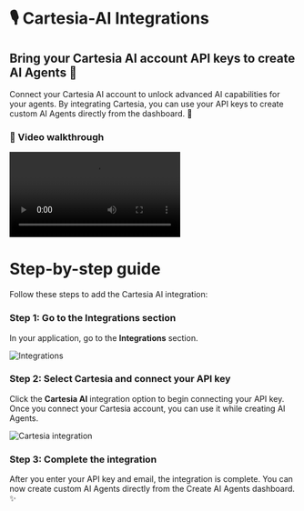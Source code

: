 
# 🎙️ Cartesia-AI Integrations

## Bring your Cartesia AI account API keys to create AI Agents 🤖

Connect your Cartesia AI account to unlock advanced AI capabilities for your agents. By integrating Cartesia, you can use your API keys to create custom AI Agents directly from the dashboard. 🚀

### 🎥 Video walkthrough

<div class="card-video">
  <video src="https://storage.googleapis.com/helpsessionvideos/Contactswing/Videos/CI.mp4" autoplay playsinline controls title="Cartesia Integration"></video>
</div>

# Step-by-step guide

Follow these steps to add the Cartesia AI integration:

### Step 1: Go to the Integrations section
In your application, go to the **Integrations** section.

<img src="https://storage.googleapis.com/helpsessionvideos/Contactswing/images/04.jpg" alt="Integrations" />

### Step 2: Select Cartesia and connect your API key
Click the **Cartesia AI** integration option to begin connecting your API key. Once you connect your Cartesia account, you can use it while creating AI Agents.

<img src="https://storage.googleapis.com/helpsessionvideos/Contactswing/images/integra2.jpg" alt="Cartesia integration" />

### Step 3: Complete the integration
After you enter your API key and email, the integration is complete. You can now create custom AI Agents directly from the Create AI Agents dashboard. ✨
